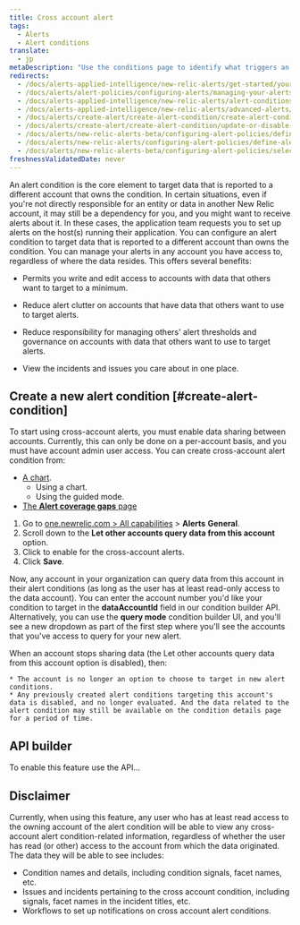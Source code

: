 ```yaml
---
title: Cross account alert
tags:
  - Alerts
  - Alert conditions
translate:
  - jp
metaDescription: "Use the conditions page to identify what triggers an alert policy's notification, starting with the product and type of metric or service."
redirects:
  - /docs/alerts-applied-intelligence/new-relic-alerts/get-started/your-first-nrql-condition
  - /docs/alerts/alert-policies/configuring-alerts/managing-your-alerts
  - /docs/alerts-applied-intelligence/new-relic-alerts/alert-conditions/alert-conditions
  - /docs/alerts-applied-intelligence/new-relic-alerts/advanced-alerts/advanced-techniques/select-product-targets-alert-condition
  - /docs/alerts/create-alert/create-alert-condition/create-alert-conditions
  - /docs/alerts/create-alert/create-alert-condition/update-or-disable-policies-conditions
  - /docs/alerts/new-relic-alerts-beta/configuring-alert-policies/define-alert-conditions
  - /docs/alerts/new-relic-alerts/configuring-alert-policies/define-alert-conditions
  - /docs/alerts/new-relic-alerts-beta/configuring-alert-policies/select-product-targets-alert-condition
freshnessValidatedDate: never
---
```


An alert condition is the core element to target data that is reported to a different account that owns the condition. In certain situations, even if you're not directly responsible for an entity or data in another New Relic account, it may still be a dependency for you, and you might want to receive alerts about it. In these cases, the application team requests you to set up alerts on the host(s) running their application.
You can configure an alert condition to target data that is reported to a different account than owns the condition. You can manage your alerts in any account you have access to, regardless of where the data resides. This offers several benefits:

* Permits you write and edit access to accounts with data that others want to target to a minimum.

* Reduce alert clutter on accounts that have data that others want to use to target alerts.

* Reduce responsibility for managing others' alert thresholds and governance on accounts with data that others want to use to target alerts.

* View the incidents and issues you care about in one place.


## Create a new alert condition [#create-alert-condition]

To start using cross-account alerts, you must enable data sharing between accounts. Currently, this can only be done on a per-account basis, and you must have account admin user access.
You can create cross-account alert condition from:

* [A chart](/docs/tutorial-create-alerts/create-an-alert/).
    * Using a chart.
    * Using the guided mode.
* [The <DNT>**Alert coverage gaps**</DNT> page](https://one.newrelic.com/alerts-ai/detection-gaps/)

1. Go to [one.newrelic.com > All capabilities](https://one.newrelic.com/all-capabilities) > <DNT>**Alerts**</DNT> <DNT>**General**</DNT>.
2. Scroll down to the **Let other accounts query data from this account** option.
3. Click to enable for the cross-account alerts.
4. Click **Save**.

Now, any account in your organization can query data from this account in their alert conditions (as long as the user has at least read-only access to the data account). You can enter the account number you'd like your condition to target in the **dataAccountId** field in our condition builder API. Alternatively, you can use the **query mode** condition builder UI, and you'll see a new dropdown as part of the first step where you'll see the accounts that you've access to query for your new alert.

<Callout variant="caution">
  When an account stops sharing data (the Let other accounts query data from this account option is disabled), then:

    * The account is no longer an option to choose to target in new alert conditions.
    * Any previously created alert conditions targeting this account's data is disabled, and no longer evaluated. And the data related to the alert condition may still be available on the condition details page for a period of time.
</Callout>

## API builder

To enable this feature use the API...

## Disclaimer

Currently, when using this feature, any user who has at least read access to the owning account of the alert condition will be able to view any cross-account alert condition-related information, regardless of whether the user has read (or other) access to the account from which the data originated. The data they will be able to see includes:

* Condition names and details, including condition signals, facet names, etc.
* Issues and incidents pertaining to the cross account condition, including signals, facet names in the incident titles, etc.
* Workflows to set up notifications on cross account alert conditions.
